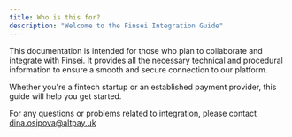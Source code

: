 ```yaml
---
title: Who is this for?
description: "Welcome to the Finsei Integration Guide"
---
```


This documentation is intended for those who plan to collaborate and integrate with Finsei. It provides all the necessary technical and procedural information to ensure a smooth and secure connection to our platform.

Whether you're a fintech startup or an established payment provider, this guide will help you get started.

For any questions or problems related to integration, please contact [dina.osipova@altpay.uk](mailto:dina.osipova@altpay.uk)